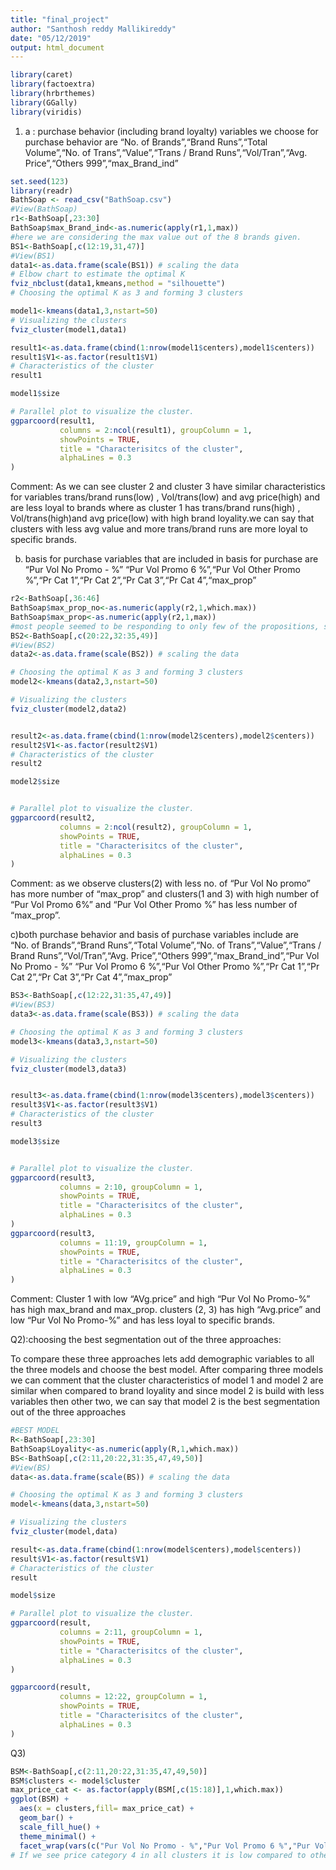 ---
title: "final_project"
author: "Santhosh reddy Mallikireddy"
date: "05/12/2019"
output: html_document
---

```{r}
library(caret)
library(factoextra)
library(hrbrthemes)
library(GGally)
library(viridis)
```
1)
a : purchase behavior (including brand loyalty)
variables we choose for purchase behavior are "No. of Brands","Brand Runs","Total Volume","No. of  Trans","Value","Trans / Brand Runs","Vol/Tran","Avg. Price","Others 999","max_Brand_ind"
```{r}
set.seed(123)
library(readr)
BathSoap <- read_csv("BathSoap.csv")
#View(BathSoap)
r1<-BathSoap[,23:30]
BathSoap$max_Brand_ind<-as.numeric(apply(r1,1,max))
#here we are considering the max value out of the 8 brands given.
BS1<-BathSoap[,c(12:19,31,47)]
#View(BS1)
data1<-as.data.frame(scale(BS1)) # scaling the data
# Elbow chart to estimate the optimal K
fviz_nbclust(data1,kmeans,method = "silhouette")
# Choosing the optimal K as 3 and forming 3 clusters

model1<-kmeans(data1,3,nstart=50)
# Visualizing the clusters
fviz_cluster(model1,data1)

result1<-as.data.frame(cbind(1:nrow(model1$centers),model1$centers))
result1$V1<-as.factor(result1$V1)
# Characteristics of the cluster
result1

model1$size

# Parallel plot to visualize the cluster.
ggparcoord(result1,
           columns = 2:ncol(result1), groupColumn = 1, 
           showPoints = TRUE, 
           title = "Characterisitcs of the cluster",
           alphaLines = 0.3 
) 


```
Comment: As we can see cluster 2 and cluster 3 have similar characteristics for variables trans/brand runs(low) , Vol/trans(low) and avg price(high) and are less loyal to brands where as cluster 1 has trans/brand runs(high) , Vol/trans(high)and avg price(low) with high brand loyality.we can say that clusters with less avg value and more trans/brand runs are more loyal to specific brands.



b) basis for purchase
variables that are included in basis for purchase are "Pur Vol No Promo - %"  "Pur Vol Promo 6 %","Pur Vol Other Promo %","Pr Cat 1","Pr Cat 2","Pr Cat 3","Pr Cat 4","max_prop" 
```{r}
r2<-BathSoap[,36:46]
BathSoap$max_prop_no<-as.numeric(apply(r2,1,which.max))
BathSoap$max_prop<-as.numeric(apply(r2,1,max))
#most people seemed to be responding to only few of the propositions, so we can the max value from all the propositons.
BS2<-BathSoap[,c(20:22,32:35,49)]
#View(BS2)
data2<-as.data.frame(scale(BS2)) # scaling the data

# Choosing the optimal K as 3 and forming 3 clusters
model2<-kmeans(data2,3,nstart=50)

# Visualizing the clusters
fviz_cluster(model2,data2)


result2<-as.data.frame(cbind(1:nrow(model2$centers),model2$centers))
result2$V1<-as.factor(result2$V1)
# Characteristics of the cluster
result2

model2$size


# Parallel plot to visualize the cluster.
ggparcoord(result2,
           columns = 2:ncol(result2), groupColumn = 1, 
           showPoints = TRUE, 
           title = "Characterisitcs of the cluster",
           alphaLines = 0.3 
) 

```
Comment: as we observe clusters(2) with less no. of "Pur Vol No promo" has more number of "max_prop" and clusters(1 and 3) with high number of "Pur Vol Promo 6%" and "Pur Vol Other Promo %" has less number of "max_prop".



c)both purchase behavior and basis of purchase 
variables include are "No. of Brands","Brand Runs","Total Volume","No. of  Trans","Value","Trans / Brand Runs","Vol/Tran","Avg. Price","Others 999","max_Brand_ind","Pur Vol No Promo - %"  "Pur Vol Promo 6 %","Pur Vol Other Promo %","Pr Cat 1","Pr Cat 2","Pr Cat 3","Pr Cat 4","max_prop" 
```{r}
BS3<-BathSoap[,c(12:22,31:35,47,49)]
#View(BS3)
data3<-as.data.frame(scale(BS3)) # scaling the data

# Choosing the optimal K as 3 and forming 3 clusters
model3<-kmeans(data3,3,nstart=50)

# Visualizing the clusters
fviz_cluster(model3,data3)


result3<-as.data.frame(cbind(1:nrow(model3$centers),model3$centers))
result3$V1<-as.factor(result3$V1)
# Characteristics of the cluster
result3

model3$size


# Parallel plot to visualize the cluster.
ggparcoord(result3,
           columns = 2:10, groupColumn = 1, 
           showPoints = TRUE, 
           title = "Characterisitcs of the cluster",
           alphaLines = 0.3 
) 
ggparcoord(result3,
           columns = 11:19, groupColumn = 1, 
           showPoints = TRUE, 
           title = "Characterisitcs of the cluster",
           alphaLines = 0.3 
) 
```
Comment: Cluster 1 with low "AVg.price" and high "Pur Vol No Promo-%" has high max_brand and max_prop. clusters (2, 3) has high "Avg.price" and low "Pur Vol No Promo-%" and has less loyal to specific brands.


Q2):choosing the best segmentation out of the three approaches:

To compare these three approaches lets add demographic variables to all the three models and choose the best model.
After comparing three models we can comment that the cluster characteristics of model 1 and model 2 are similar when compared to brand loyality and since model 2 is build with less variables then other two, we can say that model 2 is the best segmentation out of the three approaches

```{r}
#BEST MODEL
R<-BathSoap[,23:30]
BathSoap$Loyality<-as.numeric(apply(R,1,which.max))
BS<-BathSoap[,c(2:11,20:22,31:35,47,49,50)]
#View(BS)
data<-as.data.frame(scale(BS)) # scaling the data

# Choosing the optimal K as 3 and forming 3 clusters
model<-kmeans(data,3,nstart=50)

# Visualizing the clusters
fviz_cluster(model,data)

result<-as.data.frame(cbind(1:nrow(model$centers),model$centers))
result$V1<-as.factor(result$V1)
# Characteristics of the cluster
result

model$size

# Parallel plot to visualize the cluster.
ggparcoord(result,
           columns = 2:11, groupColumn = 1, 
           showPoints = TRUE, 
           title = "Characterisitcs of the cluster",
           alphaLines = 0.3 
) 

ggparcoord(result,
           columns = 12:22, groupColumn = 1, 
           showPoints = TRUE, 
           title = "Characterisitcs of the cluster",
           alphaLines = 0.3 
) 
```

Q3)
```{r}
BSM<-BathSoap[,c(2:11,20:22,31:35,47,49,50)]
BSM$clusters <- model$cluster
max_price_cat <- as.factor(apply(BSM[,c(15:18)],1,which.max))
ggplot(BSM) +
  aes(x = clusters,fill= max_price_cat) +
  geom_bar() +
  scale_fill_hue() +
  theme_minimal() +
  facet_wrap(vars(c("Pur Vol No Promo - %","Pur Vol Promo 6 %","Pur Vol Other Promo %")))
# If we see price category 4 in all clusters it is low compared to other irrespective of the promotions so no matter if we increase promotions in that we can not say that there will increase in transactions in that brand.price category 3 is also similar to 4. if we see price category 1 and 2 we can say that by increasing promotions in these category we can increase transactions and brand loyality.
```

